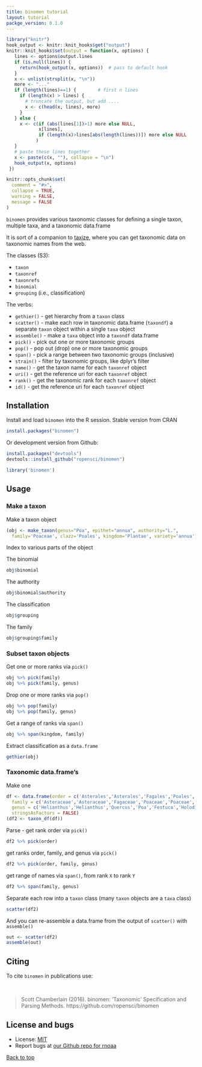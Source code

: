 ```yaml
---
title: binomen tutorial
layout: tutorial
packge_version: 0.1.0
---
```


```r
library("knitr")
hook_output <- knitr::knit_hooks$get("output")
knitr::knit_hooks$set(output = function(x, options) {
   lines <- options$output.lines
   if (is.null(lines)) {
     return(hook_output(x, options))  # pass to default hook
   }
   x <- unlist(strsplit(x, "\n"))
   more <- "..."
   if (length(lines)==1) {        # first n lines
     if (length(x) > lines) {
       # truncate the output, but add ....
       x <- c(head(x, lines), more)
     }
   } else {
     x <- c(if (abs(lines[1])>1) more else NULL,
            x[lines],
            if (length(x)>lines[abs(length(lines))]) more else NULL
           )
   }
   # paste these lines together
   x <- paste(c(x, ""), collapse = "\n")
   hook_output(x, options)
 })

knitr::opts_chunk$set(
  comment = "#>",
  collapse = TRUE,
  warning = FALSE,
  message = FALSE
)
```

`binomen` provides various taxonomic classes for defining a single taxon, multiple taxa, and a taxonomic data.frame

It is sort of a companion to [taxize](https://github.com/ropensci/taxize), where you can get taxonomic data on taxonomic names from the web.

The classes (S3):

* `taxon`
* `taxonref`
* `taxonrefs`
* `binomial`
* `grouping` (i.e., classification)

The verbs:

* `gethier()` - get hierarchy from a `taxon` class
* `scatter()` - make each row in taxonomic data.frame (`taxondf`) a separate `taxon` object within a single `taxa` object
* `assemble()` - make a `taxa` object into a `taxondf` data.frame
* `pick()` - pick out one or more taxonomic groups
* `pop()` - pop out (drop) one or more taxonomic groups
* `span()` - pick a range between two taxonomic groups (inclusive)
* `strain()` - filter by taxonomic groups, like dplyr's filter
* `name()` - get the taxon name for each `taxonref` object
* `uri()` - get the reference uri for each `taxonref` object
* `rank()` - get the taxonomic rank for each `taxonref` object
* `id()` - get the reference uri for each `taxonref` object


<section id="installation">

## Installation

Install and load `binomen` into the R session. Stable version from CRAN

```r
install.packages("binomen")
```

Or development version from Github:

```r
install.packages("devtools")
devtools::install_github("ropensci/binomen")
```

```r
library('binomen')
```

<section id="usage">

## Usage

### Make a taxon

Make a taxon object

```r
(obj <- make_taxon(genus="Poa", epithet="annua", authority="L.",
  family='Poaceae', clazz='Poales', kingdom='Plantae', variety='annua'))
```

Index to various parts of the object

The binomial

```r
obj$binomial
```

The authority

```r
obj$binomial$authority
```

The classification

```r
obj$grouping
```

The family

```r
obj$grouping$family
```

### Subset taxon objects

Get one or more ranks via `pick()`

```r
obj %>% pick(family)
obj %>% pick(family, genus)
```

Drop one or more ranks via `pop()`

```r
obj %>% pop(family)
obj %>% pop(family, genus)
```

Get a range of ranks via `span()`

```r
obj %>% span(kingdom, family)
```

Extract classification as a `data.frame`

```r
gethier(obj)
```

### Taxonomic data.frame's

Make one

```r
df <- data.frame(order = c('Asterales','Asterales','Fagales','Poales','Poales','Poales'),
  family = c('Asteraceae','Asteraceae','Fagaceae','Poaceae','Poaceae','Poaceae'),
  genus = c('Helianthus','Helianthus','Quercus','Poa','Festuca','Holodiscus'),
  stringsAsFactors = FALSE)
(df2 <- taxon_df(df))
```

Parse - get rank order via `pick()`

```r
df2 %>% pick(order)
```

get ranks order, family, and genus via `pick()`

```r
df2 %>% pick(order, family, genus)
```

get range of names via `span()`, from rank `X` to rank `Y`

```r
df2 %>% span(family, genus)
```

Separate each row into a `taxon` class (many `taxon` objects are a `taxa` class)

```r
scatter(df2)
```

And you can re-assemble a data.frame from the output of `scatter()` with `assemble()`

```r
out <- scatter(df2)
assemble(out)
```

## Citing

To cite `binomen` in publications use:

<br>

> Scott Chamberlain (2016). binomen: 'Taxonomic' Specification and Parsing Methods. https://github.com/ropensci/binomen

<section id="license_bugs">

## License and bugs

* License: [MIT](http://opensource.org/licenses/MIT)
* Report bugs at [our Github repo for rnoaa](https://github.com/ropensci/binomen/issues?state=open)

[Back to top](#top)
